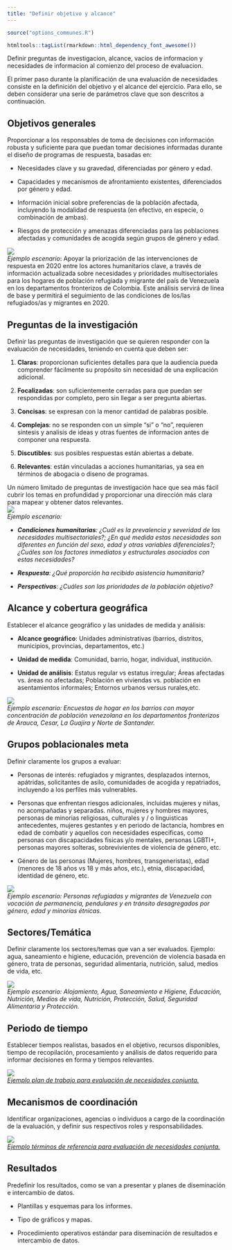 ```yaml
---
title: "Definir objetivo y alcance"
---
```


```r
source("options_communes.R")
```

```r
htmltools::tagList(rmarkdown::html_dependency_font_awesome())
```

<div class="important">
<div class="fa fa-exclamation-circle"> Definir preguntas de investigacion, alcance, vacios de informacion y necesidades de informacion al comienzo del proceso de evaluacion.
  </div>
</div>
 

El primer paso durante la planificación de una evaluación de necesidades consiste en la definición del objetivo y el alcance del ejercicio. Para ello, se deben considerar una serie de parámetros clave que son descritos a continuación.

## Objetivos generales

Proporcionar a los responsables de toma de decisiones con información robusta y suficiente para que puedan tomar decisiones informadas durante el diseño de programas de respuesta, basadas en:

- Necesidades clave y su gravedad, diferenciadas por género y edad.

- Capacidades y mecanismos de afrontamiento existentes, diferenciados por género y edad.

- Información inicial sobre preferencias de la población afectada, incluyendo la modalidad de respuesta (en efectivo, en especie, o combinación de ambas).

- Riesgos de protección y amenazas diferenciadas para las poblaciones afectadas y comunidades de acogida según grupos de género y edad.

<div class="warning-section">
  ![](images/favicon/bulbgreen.png)
  <div class="warning-text">_Ejemplo escenario_: Apoyar la priorización de las intervenciones de respuesta en 2020 entre los actores humanitarios clave, a través de información actualizada sobre necesidades y prioridades multisectoriales para los hogares de población refugiada y migrante del país de Venezuela en los departamentos fronterizos de Colombia. Este análisis servirá de línea de base y permitirá el seguimiento de las condiciones de los/las refugiados/as y migrantes en 2020.
  </div>
</div>

## Preguntas de la investigación

Definir las preguntas de investigación que se quieren responder con la evaluación de necesidades, teniendo en cuenta que deben ser:

1. **Claras**: proporcionan suficientes detalles para que la audiencia pueda comprender fácilmente su propósito sin necesidad de una explicación adicional.

2. **Focalizadas**: son suficientemente cerradas para que puedan ser respondidas por completo, pero sin llegar a ser pregunta abiertas.

3. **Concisas**: se expresan con la menor cantidad de palabras posible.

4. **Complejas**: no se responden con un simple "si" o "no", requieren sintesis y analisis de ideas y otras fuentes de informacion antes de componer una respuesta.

5. **Discutibles**: sus posibles respuestas están abiertas a debate.

6. **Relevantes**: están vinculadas a acciones humanitarias, ya sea en términos de abogacia o diseno de programas.


<div class="important">
<div class="fa fa-exclamation-circle"> Un número limitado de preguntas de investigación hace que sea más fácil cubrir los temas en profundidad y proporcionar una dirección más clara para mapear y obtener datos relevantes.
  </div>
</div>

<div class="warning-section">
![](images/favicon/bulbgreen.png)
<div class="warning-text">_Ejemplo escenario:_</div>
</div>


- _**Condiciones humanitarias**: ¿Cuál es la prevalencia y severidad de las necesidades multisectoriales?; ¿En qué medida estas necesidades son diferentes en función del sexo, edad y otras variables diferenciales?; ¿Cuáles son los factores inmediatos y estructurales asociados con estas necesidades?_

- _**Respuesta**: ¿Qué proporción ha recibido asistencia humanitaria?_

- _**Perspectivas**: ¿Cuáles son las prioridades de la población objetivo?_

## Alcance y cobertura geográfica

Establecer el alcance geográfico y las unidades de medida y análisis:

- **Alcance geográfico**: Unidades administrativas (barrios, distritos, municipios, provincias, departamentos, etc.)

- **Unidad de medida**: Comunidad, barrio, hogar, individual, institución.

- **Unidad de análisis**: Estatus regular vs estatus irregular; Áreas afectadas vs. áreas no afectadas; Población en viviendas vs. población en asentamientos informales; Entornos urbanos versus rurales,etc.

<div class="warning-section">
![](images/favicon/bulbgreen.png)
<div class="warning-text"> _Ejemplo escenario: Encuestas de hogar en los barrios con mayor concentración de población venezolana en los departamentos fronterizos de Arauca, Cesar, La Guajira y Norte de Santander._</div>
</div>

## Grupos poblacionales meta

Definir claramente los grupos a evaluar:

- Personas de interés: refugiados y migrantes, desplazados internos, apátridas, solicitantes de asilo, comunidades de acogida y repatriados, incluyendo a los perfiles más vulnerables.

- Personas que enfrentan riesgos adicionales, incluidas mujeres y niñas, no acompañadas y separadas. niños, mujeres y hombres mayores, personas de minorias religiosas, culturales y / o linguisticas antecedentes, mujeres gestantes y en periodo de lactancia, hombres en edad de combatir y aquellos con necesidades especificas, como personas con discapacidades fisicas y/o mentales, personas LGBTI+, personas mayores solteras, sobrevivientes de violencia de género, etc.

- Género de las personas (Mujeres, hombres, transgeneristas), edad (menores de 18 años vs 18 y más años, etc.), etnia, discapacidad, identidad de género, etc.

<div class="warning-section">
![](images/favicon/bulbgreen.png)
<div class="warning-text"> _Ejemplo escenario: Personas refugiadas y migrantes de Venezuela con vocación de permanencia, pendulares y en tránsito desagregados por género, edad y minorías étnicas._</div>
</div>


## Sectores/Temática

Definir claramente los sectores/temas que van a ser evaluados. Ejemplo: agua, saneamiento e higiene, educación, prevención de violencia basada en género, trata de personas, seguridad alimentaria, nutrición, salud, medios de vida, etc.

<div class="warning-section">
![](images/favicon/bulbgreen.png)
<div class="warning-text"> _Ejemplo escenario: Alojamiento, Agua, Saneamiento e Higiene, Educación, Nutrición, Medios de vida, Nutrición, Protección, Salud, Seguridad Alimentaria y Protección._</div>
</div>

## Periodo de tiempo

Establecer tiempos realistas, basados en el objetivo, recursos disponibles, tiempo de recopilación, procesamiento y análisis de datos requerido para informar decisiones en forma y tiempos relevantes.

<div class="warning-section">
![](images/favicon/bulbgreen.png)
<div class="warning-text">[_Ejemplo plan de trabajo para evaluación de necesidades conjunta._](https://drive.google.com/open?id=1fXTt2DqTO1mtPqX4CWSCzDnWhfZb8CLO)</div>
</div>

## Mecanismos de coordinación

Identificar organizaciones, agencias o individuos a cargo de la coordinación de la evaluación, y definir sus respectivos roles y responsabilidades.

<div class="warning-section">
![](images/favicon/bulbgreen.png)
<div class="warning-text">[_Ejemplo términos de referencia para evaluación de necesidades conjunta._](https://drive.google.com/open?id=1z1ord6BKHVjbSZKsiFJAJTQrYPCRxKvU)</div>
</div>

## Resultados

Predefinir los resultados, como se van a presentar y planes de diseminación e intercambio de datos.

- Plantillas y esquemas para los informes.

- Tipo de gráficos y mapas.

- Procedimiento operativos estándar para diseminación de resultados e intercambio de datos.

 
